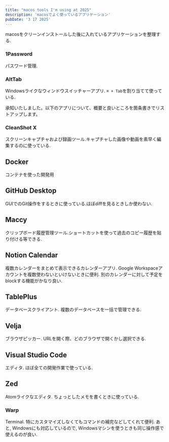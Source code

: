 ```yaml
---
title: "macos tools I'm using at 2025"
description: 'macosでよく使っているアプリケーション'
pubDate: '3 17 2025'
---
```


macosをクリーンインストールした後に入れているアプリケーションを整理する.


### 1Password

パスワード管理.

<LinkPreviewCard  url="https://1password.com/" />

### AltTab

Windowsライクなウィンドウスイッチャーアプリ.
`⌘ + Tab`を割り当てて使っている.

<LinkPreviewCard  url="https://alt-tab-macos.netlify.app/" />


承知いたしました。以下のアプリについて、概要と良いところを箇条書きでリストアップします。

### CleanShot X

スクリーンキャプチャおよび録画ツール.キャプチャした画像や動画を素早く編集するのに使っている.

<LinkPreviewCard url="https://cleanshot.com/" />

## Docker

コンテナを使った開発用

<LinkPreviewCard  url="https://www.docker.com/ja-jp/products/docker-desktop/" />

## GitHub Desktop

GUIでのGit操作をするときに使っている.ほぼdiffを見るときしか使わない.

<LinkPreviewCard url="https://desktop.github.com/download/" />

## Maccy

クリップボード履歴管理ツール.ショートカットを使って過去のコピー履歴を貼り付ける等できる.

<LinkPreviewCard  url="https://maccy.app/" />

## Notion Calendar

複数カレンダーをまとめて表示できるカレンダーアプリ. Google Workspaceアカウントを複数使わないといけないときに便利.
別のカレンダーに対して予定をblockする機能がかなり良い.

<LinkPreviewCard url="https://www.notion.com/ja/product/calendar" />

## TablePlus

データベースクライアント. 複数のデータベースを一括で管理できる.

<LinkPreviewCard url="https://tableplus.com/" />

## Velja

ブラウザピッカー. URLを開く際、どのブラウザで開くかし選択できる.

<LinkPreviewCard url="https://sindresorhus.com/velja" />

## Visual Studio Code

エディタ. ほぼ全ての開発作業で使っている.

<LinkPreviewCard url="https://code.visualstudio.com/" />

## Zed

Atomライクなエディタ. ちょっとしたメモを書くときに使っている.

<LinkPreviewCard url="https://zed.dev/" />

### Warp

Terminal.
特にカスタマイズしなくてもコマンドの補完などしてくれて便利.
あと, Windowsにも対応しているので, Windowsマシンを使うときも同じ操作感で使えるのが良い.

<LinkPreviewCard  url="https://www.warp.dev/" />



